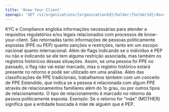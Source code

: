 ```yaml
---
title: 'Know Your Client'
openapi: 'GET /v1/organizations/{organizationId}/holder/{holderId}/document/{documentNumber}'
---
```


<Info>
    KYC e Compliance engloba informações necessárias para atender a requisitos regulatórios e/ou legais relacionados com processos de know-your-client. São retornadas tanto informações de pessoas politicamente expostas (PPE ou PEP) quanto sanções e restrições, tanto em um escopo nacional quanto internacional. Além de flags indicando se o indivíduo é PEP ou não e indicando se ele tem alguma restrição associada, mas também os registros históricos dessas situações. Assim, se uma pessoa foi PPE no passado, o flag não vai estar marcado, mas o registro histórico estará presente no retorno e pode ser utilizado em uma análise.
Além das classificações de PPE tradicionais, trabalhamos também com um conceito de PPE Estendido, que indica se a pessoa é relacionada com algum PPE através de relacionamentos familiares além do 1o grau, ou por outros tipos de relacionamento. O tipo de relacionamento é marcado no retorno da pessoa políticamente exposta. Exemplo: Se o retorno for "mãe" (MOTHER) significa que a entidade buscada é mãe de alguém que é PEP.
</Info>